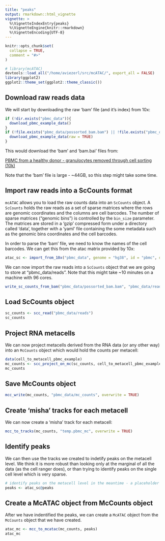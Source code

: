 ```yaml
---
title: "peaks"
output: rmarkdown::html_vignette
vignette: >
  %\VignetteIndexEntry{peaks}
  %\VignetteEngine{knitr::rmarkdown}
  %\VignetteEncoding{UTF-8}
---
```


```r
knitr::opts_chunk$set(
  collapse = TRUE,
  comment = "#>"
)
```

```r
# library(mcATAC)
devtools::load_all("/home/aviezerl/src/mcATAC/", export_all = FALSE)
library(ggplot2)
ggplot2::theme_set(ggplot2::theme_classic())
```

## Download raw reads data

We will start by downloading the raw 'bam' file (and it's index) from 10x:

```r
if (!dir.exists("pbmc_data")){
  download_pbmc_example_data()
}
if (!file.exists("pbmc_data/possorted_bam.bam") || !file.exists("pbmc_data/possorted_bam.bam.bai")){
  download_pbmc_example_data(raw = TRUE)
}
```

This would download the 'bam' and 'bam.bai' files from: 

[PBMC from a healthy donor - granulocytes removed through cell sorting (10k)](https://support.10xgenomics.com/single-cell-multiome-atac-gex/datasets/1.0.0/pbmc_granulocyte_sorted_10k?)

Note that the 'bam' file is large - ~44GB, so this step might take some time. 

## Import raw reads into a ScCounts format

`mcATAC` allows you to load the raw counts data into an `ScCounts` object. A `ScCounts` holds the raw reads as a set of sparse matrices where the rows are genomic coordinates and the columns are cell barcodes. The number of sparse matrices ("genomic bins") is controlled by the `bin_size` parameter. The matrices are stored in a 'gzip' compressed form under a directory called 'data', together with a 'yaml' file containing the some metadata such as the genomic bins coordinates and the cell barcodes.

In order to parse the 'bam' file, we need to know the names of the cell barcodes. We can get this from the atac matrix provided by 10x: 

```r
atac_sc <- import_from_10x("pbmc_data", genome = "hg38", id = "pbmc", description = "PBMC from a healthy donor - granulocytes removed through cell sorting (10k)")
```

We can now import the raw reads into a `ScCounts` object that we are going to store at "pbmc_data/reads". Note that this might take ~10 minutes on a machine with 96 cores. 
  
```r
write_sc_counts_from_bam("pbmc_data/possorted_bam.bam", "pbmc_data/reads", cell_names = atac_sc, overwrite = TRUE)
```

## Load ScCounts object

```r
sc_counts <- scc_read("pbmc_data/reads")
sc_counts
```

## Project RNA metacells

We can now project metacells derived from the RNA data (or any other way) into an `McCounts` object which would hold the counts per metacell: 

```r
data(cell_to_metacell_pbmc_example)
mc_counts <- scc_project_on_mc(sc_counts, cell_to_metacell_pbmc_example)
mc_counts
```

## Save McCounts object

```r
mcc_write(mc_counts, "pbmc_data/mc_counts", overwrite = TRUE)
```

## Create 'misha' tracks for each metacell 

We can now create a 'misha' track for each metacell:

```r
mcc_to_tracks(mc_counts, "temp.pbmc_mc", overwrite = TRUE)
```

## Identify peaks

We can then use the tracks we created to indetify peaks on the metacell level. We think it is more robust than looking only at the marginal of all the data (as the cell ranger does), or than trying to identify peaks on the single cell level which is very sparse. 

```r
# identify peaks on the metacell level in the meantime - a placeholder using the ScATAC peaks
peaks <- atac_sc@peaks
```

## Create a McATAC object from McCounts object 

After we have indentified the peaks, we can create a `McATAC` object from the `McCounts` object that we have created.

```r
atac_mc <- mcc_to_mcatac(mc_counts, peaks)
atac_mc
```



